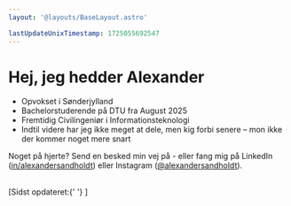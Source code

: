 ```yaml
---
layout: '@layouts/BaseLayout.astro'

lastUpdateUnixTimestamp: 1725055692547
---
```



# Hej, jeg hedder Alexander <WavingHandEmoji />

- Opvokset i Sønderjylland
- Bachelorstuderende på DTU fra August 2025
- Fremtidig Civilingeniør i Informationsteknologi
- Indtil videre har jeg ikke meget at dele, men kig forbi senere – mon ikke der kommer noget mere snart

Noget på hjerte? Send en besked min vej på <CopyToClipboardInlineText value="mail@alexandersandholdt.dk" /> - eller fang mig på LinkedIn (<a href="https://www.linkedin.com/in/alexandersandholdt/" target="_blank">in/alexandersandholdt</a>) eller Instagram (<a href="https://www.instagram.com/alexandersandholdt/" target="_blank">@alexandersandholdt</a>).

<br />

<span class="fs-200 ff-mono">
  [Sidst opdateret:{' '} <DataFromUnixTimestamp unixTimestamp={frontmatter.lastUpdateUnixTimestamp}></DataFromUnixTimestamp>]
</span>

